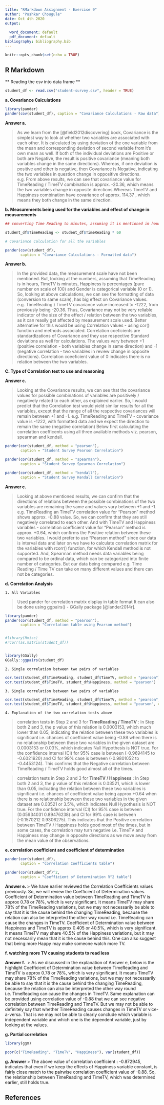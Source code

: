 ```yaml
---
title: "RMarkdown Assignment - Exercise 9"
author: "Pushkar Chougule"
date: Oct 4th 2020
output:
  
  word_document: default
  pdf_document: default
bibliography: bibliography.bib
---
```


```r
knitr::opts_chunk$set(echo = TRUE)
```

## R Markdown

** Reading the csv into data frame **

```r

student_df <- read.csv("student-survey.csv", header = TRUE)


```

**a. Covariance Calculations **

```r
library(pander)
pander(cov(student_df), caption = "Covariance Calculations - Raw data")

```

**Answer a. **

> As we learn from the [@field2012discovering] book, Covariance is the simplest way to look at whether two variables are associated with each other. It is calculated  by using deviation of the one variable from the mean and corresponding deviation of second variable from it's own mean as well. If both of the individual deviations are Positive or both are Negative, the result is positive covariance (meaning both variables change in the same directions). Whereas, if one deviation is positive and other is negative, then Covariance is Negative, indicating the two variables in question change in oppositive directions.
> e.g. From above results, we can see that covariance value for TimeReading / TimeTV combination is approx. -20.36, which means the two variables change in opposite directions.Whereas TimeTV and Happiness combination have covariance of approx. 114.37 , which means they both change in the same direction.


**b. Measurements being used for the variables and effect of change in measurements **

```r
## converting Time Reading to minutes, assuming it is mentioned in hours

student_df$TimeReading <- student_df$TimeReading * 60

# covariance calculation for all the variables

pander(cov(student_df), 
       caption = "Covariance Calculations - Formatted data")

```

**Answer b. **

> In the provided data, the measurement scale have not been mentioned. But, looking at the numbers, assuming that TimeReading is in hours, TimeTV is minutes, Happiness is percentages (pure number on scale of 100) and Gender is categorical variable (0 or 1). So, looking at above calculations, we can see the formatting of data (conversion to same scale), has big effect on Covariance values.
> e.g. TimeReading / TimeTV covariance value increased to -1222, from previously being -20.36. Thus, Covariance may not be very reliable indicator of the size of the effect / relation between the two variables, as it can reasily get affected by measurement scale used. 
> Better alternative for this would be using Correlation values - using cor() function and methods associated. Correlation coeficients are standardizations of Covariance and they use respective Standard deviations as well for calculations. The values vary between +1 (positive correlation - both variables change in same direction) and -1 (negative correlation - two variables in review change in opposite directions). Correlation coeeficient value of 0 indicates there is no relation between the two variables.


**C. Type of Correlation test to use and reasoning **

**Answer c. **

> Looking at the Covariance results, we can see that the covariance values for possible combinations of variables are positively / negatively related to each other, as explained earlier. So, I would predict that the Correlation test would yield similar results for all the variables, except that the range of all the respective covariances will remain between +1 and -1. 
> e.g. TimeReading and TimeTV - covariance value is -1222, with formatted data and we expect the direction to remain the same (negative correlation)
> Below first calculating the correlation coefficents using all three available methods viz. pearson, spearman and kendall.


```r

pander(cor(student_df, method = "pearson"), 
       caption = "Student Survey Pearson Correlation")

pander(cor(student_df, method = "spearman"), 
       caption = "Student Survey Spearman Correlation")

pander(cor(student_df, method = "kendall"), 
       caption = "Student Survey Kendall Correlation")

```

**Answer c. **

> Looking at above mentioned results, we can confirm that the directions of relations between the possible combinations of the two variables are remaining the same and values vary between +1 and -1. 
> e.g. TimeReading an TimeTV correlation value for "Pearson" method shows approx. -0.88 value. So, we can confirm that they are still negatively correlated to each other. And with TimeTV and Happiness variables - correlation coefficient value for "Pearson" method is approx. +0.64, which confirms the Positive relation between these two variables.
> I would prefer to use "Pearson method" since our data is interval data and later on we have to calculate correlation matrix for the variables with rcorr() function, for which Kendall method is not supported. And, Spearman method needs data variables being compared to be ordinal data, which can be categorized into finite number of categories. But our data being compared e.g. Time Reading / Time TV can take on many different values and there can not be categories.



**d. Correlation Analysis **

    1. All Variables  
    
  > Used pander for correlation matrix display in table format
  > It can also be done using ggpairs() - GGally package [@lander2014r].

```r

library(pander)
pander(cor(student_df, method = "pearson"), 
       caption = "Correlation table using Pearson method")


#library(Hmisc)
#rcorr(as.matrix(student_df))


library(GGally)
GGally::ggpairs(student_df)

```


    2. Single correlation between two pairs of variables

```r

cor.test(student_df$TimeReading, student_df$TimeTV, method = "pearson")
cor.test(student_df$TimeTV, student_df$Happiness, method = "pearson")

```


    3. Single correlation between two pairs of variables

```r

cor.test(student_df$TimeReading, student_df$TimeTV, method = "pearson", conf.level = 0.99)
cor.test(student_df$TimeTV, student_df$Happiness, method = "pearson", conf.level = 0.99)

```

    4. Explanation of the two correlation tests above
   > correlation tests in Step 2 and 3 for **TimeReading / TimeTV** : In Step both 2 and 3, the p value of this relation is 0.0003153, which much lower than 0.05, indicating the relation between these two variables is significant i.e. chances of coefficient value being -0.88 when there is no relationship between these two variables in the given dataset are 0.0003153 or 0.03%, which indicates Null Hypothesis is NOT true.
   For the confidence interval (CI) for 95% case is between (-0.9694145 to -0.6021920) and CI for 99% case is between (-0.9801052 to -0.4453124). This confirms that the Negative correlation between TimeReading / TimeTV holds good almost all of the times.

> correlation tests in Step 2 and 3 for **TimeTV / Happiness** : In Step both 2 and 3, the p value of this relation is 0.03521, which is lower than 0.05, indicating the relation between these two variables is significant i.e. chances of coefficient value being approx +0.64 when there is no relationship between these two variables in the given dataset are 0.03521 or 3.5%, which indicates Null Hypothesis is NOT true.
   For the confidence interval (CI) for 95% case is between (0.05934031 0.89476238) and CI for 99% case is between (-0.1570212  0.9306275). This indicates that the Positive correlation between TimeTV / Happiness holds good most of the times, but in some cases, the correlation may turn negative i.e. TimeTV and Happiness may change in opposite directions as we move away from the mean value of the observations.



**e. correlation coefficient and coefficient of determination **

```r

pander(cor(student_df), 
       caption = "Correlation Coefficients table")

pander(cor(student_df)^2,
       caption = "Coefficient of Determination R^2 table")

```


**Answer e. **
> We have earlier reviewed the Correlation Coefficients values previously. So, we will review the Coefficient of Determination values.
Coefficient of Determination value between TimeReading and TimeTV is approx 0.78 or 78%, which is very significant. It means TimeTV may share 78% of the TimeReading variations, but we may not necessarily be able to say that it is the cause behind the changing TimeReading, because the relation can also be interpreted the other way round i.e. TimeReading can cause the changes in TimeTV.
Coefficient of Determination value between Happiness and TimeTV is approx 0.405 or 40.5%, which is very significant. It means TimeTV may share 40.5% of the Happiness variations, but it may not necessarily mean that it is the cause behind this. One can also suggest that being more Happy may make someone watch more TV.


**f. watching more TV causing students to read less **

**Answer f. **
> As we discussed in the explanation of Answer e, below is the highlight
Coefficient of Determination value between TimeReading and TimeTV is approx 0.78 or 78%, which is very significant. It means TimeTV may share 78% of the TimeReading variations, but we may not necessarily be able to say that it is the cause behind the changing TimeReading, because the relation can also be interpreted the other way round i.e. TimeReading can cause the changes in TimeTV. 
Same explanation can be provided using correlation value of -0.88 that we can see negative correlation between TimeReading and TimeTV. But we may not be able to definitely say that whether TimeReading causes changes in TimeTV or vice-a-versa. That is we may not be able to clearly conclude which variable is independent variable and which one is the dependent variable, just by looking at the values.


**g. Partial correlation **

```r

library(ggm)

pcor(c("TimeReading", "TimeTV", "Happiness"), var(student_df))

```

**g. Answer **
> The above value of correlation coefficient : -0.872945, indicates that even if we keep the effects of Happiness variable constant, is fairly close match to the pairwise correlation coefficient value of -0.88. So, the relationship between TimeReading and TimeTV, which was determined earlier, still holds true.



## References

